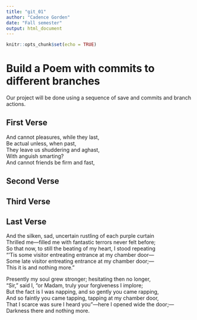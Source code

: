 ```yaml
---
title: "git_01"
author: "Cadence Gorden"
date: "Fall semester"
output: html_document
---
```


```r
knitr::opts_chunk$set(echo = TRUE)
```
# Build a Poem with commits to different branches
Our project will be done using a sequence of save and commits and branch actions.
<!-- Do not modify or change any text in "!--" bracketed areas such as this --- these are instructions to
you, if you change any of this the git program will notice it and compromise your git merging strategy !-->

## First Verse 
<!--Put the first five lines of a poem by Lewis Carrol in this section!-->
And cannot pleasures, while they last,  
Be actual unless, when past,  
They leave us shuddering and aghast,  
With anguish smarting?  
And cannot friends be firm and fast,  

## Second Verse
<!--Put the first five lines of a poem by Robert Frost here!-->

## Third Verse
<!--Put the first two verses of The Walrus and the Carpenter here!-->

## Last Verse
<!--Put a short poem of your choice 8-20 lines,here!-->
And the silken, sad, uncertain rustling of each purple curtain  
Thrilled me—filled me with fantastic terrors never felt before;  
So that now, to still the beating of my heart, I stood repeating  
“’Tis some visitor entreating entrance at my chamber door—  
Some late visitor entreating entrance at my chamber door;—  
This it is and nothing more.”  
  
Presently my soul grew stronger; hesitating then no longer,  
“Sir,” said I, “or Madam, truly your forgiveness I implore;  
But the fact is I was napping, and so gently you came rapping,  
And so faintly you came tapping, tapping at my chamber door,  
That I scarce was sure I heard you”—here I opened wide the door;—  
Darkness there and nothing more.  